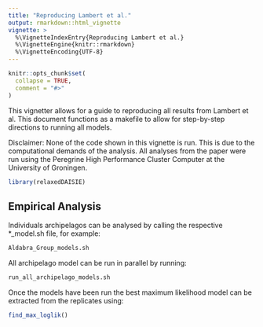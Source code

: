 ```yaml
---
title: "Reproducing Lambert et al."
output: rmarkdown::html_vignette
vignette: >
  %\VignetteIndexEntry{Reproducing Lambert et al.}
  %\VignetteEngine{knitr::rmarkdown}
  %\VignetteEncoding{UTF-8}
---
```


```r
knitr::opts_chunk$set(
  collapse = TRUE,
  comment = "#>"
)
```

This vignetter allows for a guide to reproducing all results from Lambert et al.
This document functions as a makefile to allow for step-by-step directions to
running all models.

Disclaimer: None of the code shown in this vignette is run. This is due to the 
computational demands of the analysis. All analyses from the paper were run
using the Peregrine High Performance Cluster Computer at the University of 
Groningen. 

```r
library(relaxedDAISIE)
```


## Empirical Analysis

Individuals archipelagos can be analysed by calling the respective
*_model.sh file, for example:

```bash
Aldabra_Group_models.sh
```

All archipelago model can be run in parallel by running:

```bash
run_all_archipelago_models.sh
```

Once the models have been run the best maximum likelihood model can be extracted
from the replicates using:

```r
find_max_loglik()
``` 


